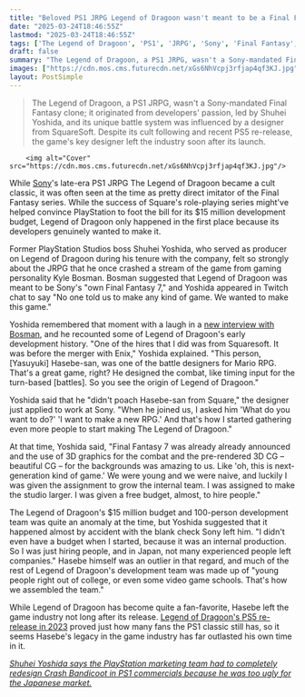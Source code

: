 ```yaml
---
title: "Beloved PS1 JRPG Legend of Dragoon wasn't meant to be a Final Fantasy 7 killer, Super Mario RPG's battle designer just said 'I want to make a new RPG'"
date: "2025-03-24T18:46:55Z"
lastmod: "2025-03-24T18:46:55Z"
tags: ['The Legend of Dragoon', 'PS1', 'JRPG', 'Sony', 'Final Fantasy', 'SquareSoft', 'Turn-Based Combat', 'PlayStation']
draft: false
summary: "The Legend of Dragoon, a PS1 JRPG, wasn't a Sony-mandated Final Fantasy clone; it originated from developers' passion, led by Shuhei Yoshida, and its unique battle system was influenced by a designer from SquareSoft.  Despite its cult following and recent PS5 re-release, the game's key designer left the industry soon after its launch."
images: ["https://cdn.mos.cms.futurecdn.net/xGs6NhVcpj3rfjap4qf3KJ.jpg"]
layout: PostSimple
---
```

> The Legend of Dragoon, a PS1 JRPG, wasn't a Sony-mandated Final Fantasy clone; it originated from developers' passion, led by Shuhei Yoshida, and its unique battle system was influenced by a designer from SquareSoft.  Despite its cult following and recent PS5 re-release, the game's key designer left the industry soon after its launch.


        <img alt="Cover" src="https://cdn.mos.cms.futurecdn.net/xGs6NhVcpj3rfjap4qf3KJ.jpg"/>
        
While [Sony](https://www.gamesradar.com/tag/sony/)'s late-era PS1 JRPG The Legend of Dragoon became a cult classic, it was often seen at the time as pretty direct imitator of the Final Fantasy series. While the success of Square's role-playing series might've helped convince PlayStation to foot the bill for its $15 million development budget, Legend of Dragoon only happened in the first place because its developers genuinely wanted to make it.

Former PlayStation Studios boss Shuhei Yoshida, who served as producer on Legend of Dragoon during his tenure with the company, felt so strongly about the JRPG that he once crashed a stream of the game from gaming personality Kyle Bosman. Bosman suggested that Legend of Dragoon was meant to be Sony's "own Final Fantasy 7," and Yoshida appeared in Twitch chat to say "No one told us to make any kind of game. We wanted to make this game."

Yoshida remembered that moment with a laugh in a [new interview with Bosman](https://www.youtube.com/watch?v=oved6qVecH8), and he recounted some of Legend of Dragoon's early development history. "One of the hires that I did was from Squaresoft. It was before the merger with Enix," Yoshida explained. "This person, [Yasuyuki] Hasebe-san, was one of the battle designers for Mario RPG. That's a great game, right? He designed the combat, like timing input for the turn-based [battles]. So you see the origin of Legend of Dragoon."

Yoshida said that he "didn't poach Hasebe-san from Square," the designer just applied to work at Sony. "When he joined us, I asked him 'What do you want to do?' 'I want to make a new RPG.' And that's how I started gathering even more people to start making The Legend of Dragoon."

At that time, Yoshida said, "Final Fantasy 7 was already already announced and the use of 3D graphics for the combat and the pre-rendered 3D CG – beautiful CG – for the backgrounds was amazing to us. Like 'oh, this is next-generation kind of game.' We were young and we were naive, and luckily I was given the assignment to grow the internal team. I was assigned to make the studio larger. I was given a free budget, almost, to hire people."

The Legend of Dragoon's $15 million budget and 100-person development team was quite an anomaly at the time, but Yoshida suggested that it happened almost by accident with the blank check Sony left him. "I didn't even have a budget when I started, because it was an internal production. So I was just hiring people, and in Japan, not many experienced people left companies." Hasebe himself was an outlier in that regard, and much of the rest of Legend of Dragoon's development team was made up of "young people right out of college, or even some video game schools. That's how we assembled the team."

While Legend of Dragoon has become quite a fan-favorite, Hasebe left the game industry not long after its release. [Legend of Dragoon's PS5 re-release in 2023](https://www.gamesradar.com/legend-of-dragoons-game-breaking-bugs-have-been-fixed-six-days-after-the-classic-jrpgs-ps5-launch/) proved just how many fans the PS1 classic still has, so it seems Hasebe's legacy in the game industry has far outlasted his own time in it.

[<em>Shuhei Yoshida says the PlayStation marketing team had to completely redesign Crash Bandicoot in PS1 commercials because he was too ugly for the Japanese market.</em>](https://www.gamesradar.com/games/platformer/former-sony-exec-shuhei-yoshida-says-the-playstation-marketing-team-had-to-completely-redesign-crash-bandicoot-in-ps1-commercials-because-he-was-too-ugly-for-the-japanese-market/)
        